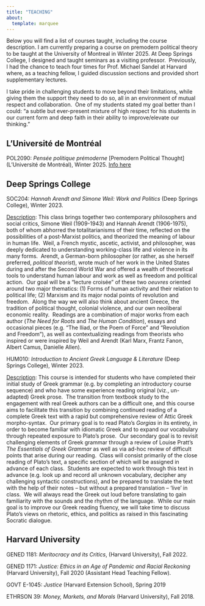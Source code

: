 ```yaml
---
title: "TEACHING"
about: 
  template: marquee
---
```


Below you will find a list of courses taught, including the course description. I am currently preparing a course on premodern political theory to be taught at the University of Montreal in Winter 2025. At Deep Springs College, I designed and taught seminars as a visiting professor.  Previously, I had the chance to teach four times for Prof. Michael Sandel at Harvard where, as a teaching fellow, I guided discussion sections and provided short supplementary lectures.

I take pride in challenging students to move beyond their limitations, while giving them the support they need to do so, all in an environment of mutual respect and collaboration.  One of my students stated my goal better than I could: “a subtle but ever-present mixture of high respect for his students in our current form and deep faith in their ability to improve/elevate our thinking.”

## **L'Université de Montréal**

POL2090: *Pensée politique prémoderne* \[Premodern Political Thought\] (L'Université de Montréal), Winter 2025. <a href="https://admission.umontreal.ca/cours-et-horaires/cours/pol-2090/" target="_blank">Info here</a>

## **Deep Springs College**

SOC204: *Hannah Arendt and Simone Weil: Work and Politics* (Deep Springs College), Winter 2023.

[Description]{.underline}: This class brings together two contemporary philosophers and social critics, Simone Weil (1909-1943) and Hannah Arendt (1906-1975), both of whom abhorred the totalitarianisms of their time, reflected on the possibilities of a post-Marxist politics, and theorized the meaning of labour in human life.  Weil, a French mystic, ascetic, activist, and philosopher, was deeply dedicated to understanding working-class life and violence in its many forms.  Arendt, a German-born philosopher (or rather, as she herself preferred, *political theorist*), wrote much of her work in the United States during and after the Second World War and offered a wealth of theoretical tools to understand human labour and work as well as freedom and political action.  Our goal will be a “lecture croisée” of these two *oeuvres* oriented around two major thematics: (1) Forms of human activity and their relation to political life; (2) Marxism and its major nodal points of revolution and freedom.  Along the way we will also think about ancient Greece, the tradition of political thought, colonial violence, and our own neoliberal economic reality.  Readings are a combination of major works from each author (*The Need for Roots* and *The Human Condition*), essays and occasional pieces (e.g. “The Iliad, or the Poem of Force” and “Revolution and Freedom”), as well as contextualizing readings from theorists who inspired or were inspired by Weil and Arendt (Karl Marx, Frantz Fanon, Albert Camus, Danielle Allen).

HUM010: *Introduction to Ancient Greek Language & Literature* (Deep Springs College), Winter 2023.

[Description]{.underline}: This course is intended for students who have completed their initial study of Greek grammar (e.g. by completing an introductory course sequence) and who have some experience reading original (viz., un-adapted) Greek prose.  The transition from textbook study to the engagement with real Greek authors can be a difficult one, and this course aims to facilitate this transition by combining continued reading of a complete Greek text with a rapid but comprehensive review of Attic Greek morpho-syntax.  Our primary goal is to read Plato’s *Gorgias* in its entirety, in order to become familiar with idiomatic Greek and to expand our vocabulary through repeated exposure to Plato’s prose.  Our secondary goal is to revisit challenging elements of Greek grammar through a review of Louise Pratt’s *The Essentials of Greek Grammar* as well as via ad-hoc review of difficult points that arise during our reading.  Class will consist primarily of the close reading of Plato’s text, a specific section of which will be assigned in advance of each class.  Students are expected to work through this text in advance (e.g. look up and record all unknown vocabulary, decipher any challenging syntactic constructions), and be prepared to translate the text with the help of their notes – but without a prepared translation – ‘live’ in class.  We will always read the Greek out loud before translating to gain familiarity with the sounds and the rhythm of the language.  While our main goal is to improve our Greek reading fluency, we will take time to discuss Plato’s views on rhetoric, ethics, and politics as raised in this fascinating Socratic dialogue. 

## **Harvard University**

GENED 1181: *Meritocracy and its Critics*, (Harvard University), Fall 2022.

GENED 1171: *Justice: Ethics in an Age of Pandemic and Racial Reckoning* (Harvard University), Fall 2020 (Assistant Head Teaching Fellow).

GOVT E-1045: *Justice* (Harvard Extension School), Spring 2019

ETHRSON 39: *Money, Markets, and Morals* (Harvard University), Fall 2018. 
